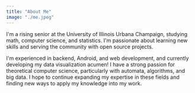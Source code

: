 ```yaml
---
title: "About Me"
image: "./me.jpeg"
---
```


I'm a rising senior at the University of Illinois Urbana Champaign, studying math, computer science, and statistics.  I'm passionate about learning new skills and serving the community with open source projects.

I'm experienced in backend, Android, and web development, and currently developing my data visualization acumen! I have a strong passion for theoretical computer science, particularly with automata, algorithms, and big data. I hope to continue expanding my expertise in these fields and finding new ways to apply my knowledge into my work.